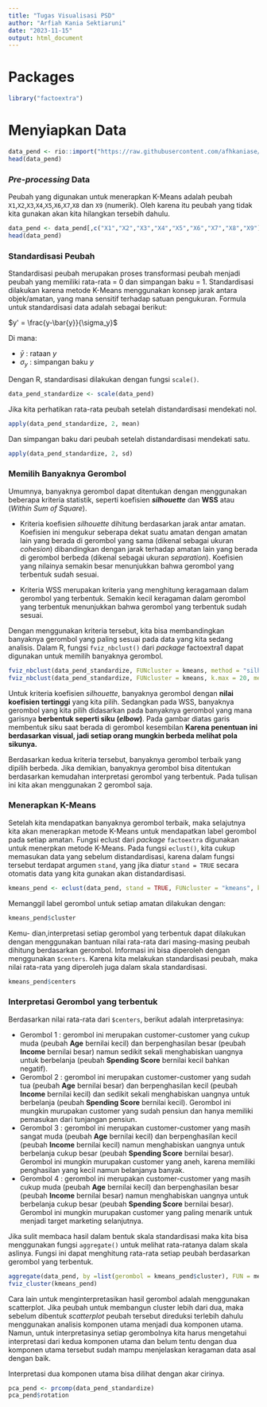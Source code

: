```yaml
---
title: "Tugas Visualisasi PSD"
author: "Arfiah Kania Sektiaruni"
date: "2023-11-15"
output: html_document
---
```


# Packages

```r
library("factoextra")
```

# Menyiapkan Data

```r
data_pend <- rio::import("https://raw.githubusercontent.com/afhkaniase/praktikum-psd/main/Data/Global_Education.csv")
head(data_pend)
```

### _Pre-processing_ Data

Peubah yang digunakan untuk menerapkan K-Means adalah peubah `X1`,`X2`,`X3`,`X4`,`X5`,`X6`,`X7`,`X8` dan `X9` (numerik). Oleh karena itu peubah yang tidak kita gunakan akan kita hilangkan tersebih dahulu.

```r
data_pend <- data_pend[,c("X1","X2","X3","X4","X5","X6","X7","X8","X9")]
head(data_pend)
```

### Standardisasi Peubah

Standardisasi peubah merupakan proses transformasi peubah menjadi peubah yang memiliki rata-rata = 0 dan simpangan baku = 1. Standardisasi dilakukan karena metode K-Means menggunakan konsep jarak antara objek/amatan, yang mana sensitif terhadap satuan pengukuran. Formula untuk standardisasi data adalah sebagai berikut:

$y' = \frac{y-\bar{y}}{\sigma_y}$

Di mana:

- $\bar{y}$ : rataan $y$
- $\sigma_y$ : simpangan baku $y$

Dengan R, standardisasi dilakukan dengan fungsi `scale()`.

```r
data_pend_standardize <- scale(data_pend) 
```

Jika kita perhatikan rata-rata peubah setelah distandardisasi mendekati nol.
```r
apply(data_pend_standardize, 2, mean)
```

Dan simpangan baku dari peubah setelah distandardisasi mendekati satu.
```r
apply(data_pend_standardize, 2, sd)
```

### Memilih Banyaknya Gerombol

Umumnya, banyaknya gerombol dapat ditentukan dengan menggunakan beberapa kriteria statistik, seperti koefisien **_silhouette_** dan **WSS** atau (_Within Sum of Square_).

- Kriteria koefisien _silhouette_ dihitung berdasarkan jarak antar amatan. Koefisien ini mengukur seberapa dekat suatu amatan dengan amatan lain yang berada di gerombol yang sama (dikenal sebagai ukuran _cohesion_) dibandingkan dengan jarak terhadap amatan lain yang berada di gerombol berbeda (dikenal sebagai ukuran _separation_). Koefisien yang nilainya semakin besar menunjukkan bahwa gerombol yang terbentuk sudah sesuai.

- Kriteria WSS merupakan kriteria yang menghitung keragamaan dalam gerombol yang terbentuk. Semakin kecil keragaman dalam gerombol yang terbentuk menunjukkan bahwa gerombol yang terbentuk sudah sesuai.

Dengan menggunakan kriteria tersebut, kita bisa membandingkan banyaknya gerombol yang paling sesuai pada data yang kita sedang analisis. Dalam R, fungsi `fviz_nbclust()` dari _package_ factoextra1 dapat digunakan untuk memilih banyaknya gerombol.

```r
fviz_nbclust(data_pend_standardize, FUNcluster = kmeans, method = "silhouette")
fviz_nbclust(data_pend_standardize, FUNcluster = kmeans, k.max = 20, method = "wss")
```



Untuk kriteria koefisien _silhouette_, banyaknya gerombol dengan **nilai koefisien tertinggi** yang kita pilih. Sedangkan pada WSS, banyaknya gerombol yang kita pilih didasarkan pada banyaknya gerombol yang mana garisnya **berbentuk seperti siku (_elbow_)**. Pada gambar diatas garis membentuk siku saat berada di gerombol kesembilan **Karena penentuan ini berdasarkan visual, jadi setiap orang mungkin berbeda melihat pola sikunya.**

Berdasarkan kedua kriteria tersebut, banyaknya gerombol terbaik yang dipilih berbeda. Jika demikian, banyaknya gerombol bisa ditentukan berdasarkan kemudahan interpretasi gerombol yang terbentuk. Pada tulisan ini kita akan menggunakan 2 gerombol saja.

### Menerapkan K-Means

Setelah kita mendapatkan banyaknya gerombol terbaik, maka selajutnya kita akan menerapkan metode K-Means untuk mendapatkan label gerombol pada setiap amatan. Fungsi eclust dari _package_ `factoextra` digunakan untuk menerpkan metode K-Means. Pada fungsi `eclust()`, kita cukup memasukan data yang sebelum distandardisasi, karena dalam fungsi tersebut terdapat argumen `stand`, yang jika diatur `stand = TRUE` secara otomatis data yang kita gunakan akan distandardisasi.

```r
kmeans_pend <- eclust(data_pend, stand = TRUE, FUNcluster = "kmeans", k=2, graph = F) 
```

Memanggil label gerombol untuk setiap amatan dilakukan dengan:
```r
kmeans_pend$cluster
```

Kemu- dian,interpretasi setiap gerombol yang terbentuk dapat dilakukan dengan menggunakan bantuan nilai rata-rata dari masing-masing peubah dihitung berdasarkan gerombol. Informasi ini bisa diperoleh dengan menggunakan `$centers`. Karena kita melakukan standardisasi peubah, maka nilai rata-rata yang diperoleh juga dalam skala standardisasi.
```r
kmeans_pend$centers
```

### Interpretasi Gerombol yang terbentuk

Berdasarkan nilai rata-rata dari `$centers`, berikut adalah interpretasinya:

- Gerombol 1 : gerombol ini merupakan customer-customer yang cukup muda (peubah **Age** bernilai kecil) dan berpenghasilan besar (peubah **Income** bernilai besar) namun sedikit sekali menghabiskan uangnya untuk berbelanja (peubah **Spending Score** bernilai kecil bahkan negatif).
- Gerombol 2 : gerombol ini merupakan customer-customer yang sudah tua (peubah **Age** bernilai besar) dan berpenghasilan kecil (peubah **Income** bernilai kecil) dan sedikit sekali menghabiskan uangnya untuk berbelanja (peubah **Spending Score** bernilai kecil). Gerombol ini mungkin murupakan customer yang sudah pensiun dan hanya memiliki pemasukan dari tunjangan pensiun.
- Gerombol 3 : gerombol ini merupakan customer-customer yang masih sangat muda (peubah **Age** bernilai kecil) dan berpenghasilan kecil (peubah **Income** bernilai kecil) namun menghabiskan uangnya untuk berbelanja cukup besar (peubah **Spending Score** bernilai besar). Gerombol ini mungkin murupakan customer yang aneh, karena memiliki penghasilan yang kecil namun belanjanya banyak.
- Gerombol 4 : gerombol ini merupakan customer-customer yang masih cukup muda (peubah **Age** bernilai kecil) dan berpenghasilan besar (peubah **Income** bernilai besar) namun menghabiskan uangnya untuk berbelanja cukup besar (peubah **Spending Score** bernilai besar). Gerombol ini mungkin murupakan customer yang paling menarik untuk menjadi target marketing selanjutnya.

Jika sulit membaca hasil dalam bentuk skala standardisasi maka kita bisa menggunakan fungsi `aggregate()` untuk melihat rata-ratanya dalam skala aslinya. Fungsi ini dapat menghitung rata-rata setiap peubah berdasarkan gerombol yang terbentuk.

```r
aggregate(data_pend, by =list(gerombol = kmeans_pend$cluster), FUN = mean)
fviz_cluster(kmeans_pend)
```

Cara lain untuk menginterpretasikan hasil gerombol adalah menggunakan scatterplot. Jika peubah untuk membangun cluster lebih dari dua, maka sebelum dibentuk _scatterplot_ peubah tersebut direduksi terlebih dahulu menggunakan analisis komponen utama menjadi dua komponen utama. Namun, untuk interpretasinya setiap gerombolnya kita harus mengetahui interpretasi dari kedua komponen utama dan belum tentu dengan dua komponen utama tersebut sudah mampu menjelaskan keragaman data asal dengan baik.

Interpretasi dua komponen utama bisa dilihat dengan akar cirinya.
```r
pca_pend <- prcomp(data_pend_standardize) 
pca_pend$rotation
```
